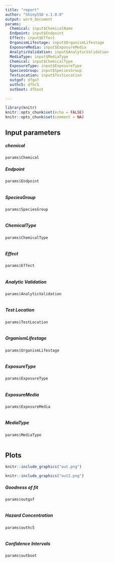 ---
title: "report"
author: "ShinySSD v.1.0.0"
output: word_document 
params:
  Chemical: input$ChemicalName
  Endpoint: input$Endpoint
  Effect: input$Effect
  OrganismLifestage: input$OrganismLifestage
  ExposureMedia: input$ExposureMedia
  AnalyticValidation: input$AnalyticValidation
  MediaType: input$MediaType
  Chemical: input$ChemicalType
  ExposureType: input$ExposureType
  SpeciesGroup: input$SpeciesGroup
  TestLocation: input$TestLocation
  outgof: dfgof
  outhc5: dfhc5
  outboot: dfboot
  
---

```{r setup, include=FALSE}
library(knitr)
knitr::opts_chunk$set(echo = FALSE)
knitr::opts_chunk$set(comment = NA)

```

## Input parameters
##### chemical

```{r chemical}
params$Chemical

```

##### Endpoint
```{r endpoint, echo=FALSE}
params$Endpoint
  
```

##### SpeciesGroup
```{r SpeciesGroup, echo=FALSE}
params$SpeciesGroup
  
```
##### ChemicalType
```{r ChemicalType, echo=FALSE}
params$ChemicalType
  
```

##### Effect
```{r effect, echo=FALSE}
params$Effect
  
```

##### Analytic Validation
```{r AnalyticValidation, echo=FALSE}
params$AnalyticValidation
  
```

##### Test Location
```{r TestLocation, echo=FALSE}
params$TestLocation
  
```

##### OrganismLifestage
```{r OrganismLifestage, echo=FALSE}
params$OrganismLifestage
  
```



##### ExposureType
```{r ExposureType, echo=FALSE}
params$ExposureType
  
```

##### ExposureMedia
```{r ExposureMedia, echo=FALSE}
params$ExposureMedia
  
```


##### MediaType
```{r MediaType, echo=FALSE}
params$MediaType
  
```


## Plots

```{r out, echo=FALSE, fig.cap="Goodness of fit", out.width = '100%'}
knitr::include_graphics("out.png")
```

```{r out2, echo=FALSE, fig.cap="Species Sensitivity Distribution", out.width = '100%'}
knitr::include_graphics("out2.png")
```


##### Goodness of fit
```{r dfgof, echo=FALSE}
params$outgof
  
```

##### Hazard Concentration
```{r outhc5, echo=FALSE}
params$outhc5
  
```

##### Confidence Intervals
```{r outboot, echo=FALSE}
params$outboot
  
```
  
